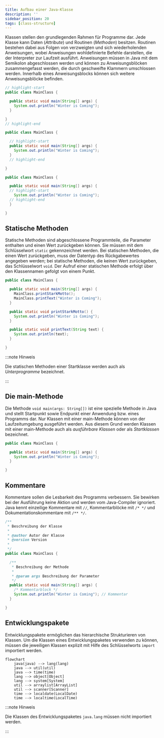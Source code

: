 ```yaml
---
title: Aufbau einer Java-Klasse
description: ''
sidebar_position: 20
tags: [class-structure]
---
```



Klassen stellen den grundlegenden Rahmen für Programme dar. Jede Klasse kann
Daten (_Attribute_) und Routinen (_Methoden_) besitzen. Routinen bestehen dabei
aus Folgen von verzweigten und sich wiederholenden Anweisungen, wobei
Anweisungen wohldefinierte Befehle darstellen, die der Interpreter zur Laufzeit
ausführt. Anweisungen müssen in Java mit dem Semikolon abgeschlossen werden und
können zu Anweisungsblöcken zusammengefasst werden, die durch geschweifte
Klammern umschlossen werden. Innerhalb eines Anweisungsblocks können sich
weitere Anweisungsblöcke befinden.

<Tabs>
  <TabItem value="class" label="Klasse" default>

```java title="MainClass.java" showLineNumbers
// highlight-start
public class MainClass {

  public static void main(String[] args) {
    System.out.println("Winter is Coming");
  }

}
// highlight-end
```

  </TabItem>
  <TabItem value="method" label="Methode">

```java title="MainClass.java" showLineNumbers
public class MainClass {

  // highlight-start
  public static void main(String[] args) {
    System.out.println("Winter is Coming");
  }
  // highlight-end

}
```

  </TabItem>
  <TabItem value="statement" label="Anweisung">

```java title="MainClass.java" showLineNumbers
public class MainClass {

  public static void main(String[] args) {
  // highlight-start
    System.out.println("Winter is Coming");
  // highlight-end
  }

}
```

  </TabItem>
</Tabs>

## Statische Methoden

Statische Methoden sind abgeschlossene Programmteile, die Parameter enthalten
und einen Wert zurückgeben können. Sie müssen mit dem Schlüsselwort `static`
gekennzeichnet werden. Bei statischen Methoden, die einen Wert zurückgeben, muss
der Datentyp des Rückgabewertes angegeben werden; bei statische Methoden, die
keinen Wert zurückgeben, das Schlüsselwort `void`. Der Aufruf einer statischen
Methode erfolgt über den Klassennamen gefolgt von einem Punkt.

```java title="MainClass.java" showLineNumbers
public class MainClass {

  public static void main(String[] args) {
    MainClass.printStarkMotto();
    MainClass.printText("Winter is Coming");
  }

  public static void printStarkMotto() {
    System.out.println("Winter is Coming");
  }

  public static void printText(String text) {
    System.out.println(text);
  }

}
```

:::note Hinweis

Die statischen Methoden einer Startklasse werden auch als _Unterprogramme_
bezeichnet.

:::

## Die main-Methode

Die Methode `void main(args: String[])` ist eine spezielle Methode in Java und
stellt Startpunkt sowie Endpunkt einer Anwendung bzw. eines Programms dar. Nur
Klassen mit einer main-Methode können von der Laufzeitumgebung ausgeführt
werden. Aus diesem Grund werden Klassen mit einer main-Methode auch als
_ausführbare Klassen_ oder als _Startklassen_ bezeichnet.

```java title="MainClass.java" showLineNumbers
public class MainClass {

  public static void main(String[] args) {
    System.out.println("Winter is Coming");
  }

}
```

## Kommentare

Kommentare sollen die Lesbarkeit des Programms verbessern. Sie bewirken bei der
Ausführung keine Aktion und werden vom Java-Compiler ignoriert. Java kennt
einzeilige Kommentare mit `//`, Kommentarblöcke mit `/* */` und
Dokumentationskommentare mit `/** */`.

```java title="MainClass.java" showLineNumbers
/**
 * Beschreibung der Klasse
 *
 * @author Autor der Klasse
 * @version Version
 *
 */
public class MainClass {

  /**
   * Beschreibung der Methode
   *
   * @param args Beschreibung der Parameter
   */
  public static void main(String[] args) {
    /* Kommentarblock */
    System.out.println("Winter is Coming"); // Kommentar
  }

}
```

## Entwicklungspakete

Entwicklungspakete ermöglichen das hierarchische Strukturieren von Klassen. Um
die Klassen eines Entwicklungspaketes verwenden zu können, müssen die jeweiligen
Klassen explizit mit Hilfe des Schlüsselworts `import` importiert werden.

```mermaid
flowchart
    java(java) --> lang(lang)
    java --> util(util)
    java --> time(time)
    lang --> object[Object]
    lang --> system[System]
    util --> arraylist[ArrayList]
    util --> scanner[Scanner]
    time --> localdate(LocalDate)
    time --> localtime(LocalTime)
```

:::note Hinweis

Die Klassen des Entwicklungspaketes `java.lang` müssen nicht importiert werden.

:::
